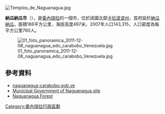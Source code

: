 [[Image:Templos_de_Naguanagua.jpg|right]]
{{Coord|10|15|14|N|68|0|39|W|display=title}}

'''納瓜納瓜市'''（{{lang-es|Municipio Naguanagua}}），是[[委內瑞拉|委內瑞拉]]的一個市，位於該國北部[[卡拉波波州|卡拉波波州]]，首府設於[[納瓜納瓜|納瓜納瓜]]，面積188平方公里，海拔高度497米，2007年人口143,315，人口密度為每平方公里760人。

[[Image:01_foto_panoramica_2011-12-08_naguanagua_edo_carabobo_Venezuela.jpg|thumb]]

==參考資料==
*[http://naguanagua-carabobo.gob.ve/ naguanagua-carabobo.gob.ve]{{dead link|date=2018年1月 |bot=InternetArchiveBot |fix-attempted=yes }} {{es icon}}
*[https://web.archive.org/web/20080401084807/http://www.alcaldianaguanagua.gov.ve/ Municipal Government of Naguanagua site] {{es icon}}
*[https://web.archive.org/web/20141110054711/http://naguanagua.un-clic-por-el-bosque.com/ Naguanagua Forest] {{es icon}}

{{Venezuela-geo-stub}}
[[Category:委內瑞拉行政區劃|Category:委內瑞拉行政區劃]]